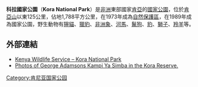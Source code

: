 {{Infobox protected area
| name            = 科拉國家公園
| iucn_category   = II
| map             = Kenya
| relief = 1
| map_caption     = 
| map_width       = 
| location        = {{flag|Kenya}}[[濱海省_(肯亞)|濱海省]]
| nearest_city    = 
| lat_d           = 0
| lat_m           = 12
| lat_s           = 31
| lat_NS          = S
| long_d          = 38
| long_m          = 44
| long_s          = 10
| long_EW         = E
| area            = 1,788平方公里
| established     = 1989年
| visitation_num  = 
| visitation_year = 
| governing_body  = [[肯亞野生生物服務署|肯亞野生生物服務署]]
}}

'''科拉國家公園'''（'''Kora National Park'''）是[[非洲|非洲]]東部國家[[肯亞|肯亞]]的[[國家公園|國家公園]]，位於[[肯亞山|肯亞山]]以東125公里，佔地1,788平方公里，在1973年成為[[自然保護區|自然保護區]]，在1989年成為國家公園，野生動物有[[獰貓|獰貓]]、[[獵豹|獵豹]]、[[非洲象|非洲象]]、[[河馬|河馬]]、[[鬣狗科|鬣狗]]、[[豹|豹]]、[[獅子|獅子]]、[[羚羊|羚羊]]等。

==外部連結==
* [http://www.kws.org/kws/parks/parks_reserves/KONP.html Kenya Wildlife Service – Kora National Park]{{dead link|date=2018年1月 |bot=InternetArchiveBot |fix-attempted=yes }}
*[http://www.fatheroflions.org/GeorgeAdamson_Photos_p.3_hsh.html Photos of George Adamsons Kampi Ya Simba in the Kora Reserve.]

{{Kenya-stub}}
{{肯亞國家公園}}

{{DEFAULTSORT:Kora}}
[[Category:肯尼亚国家公园|Category:肯尼亚国家公园]]